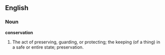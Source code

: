 ==English==

===Noun===

'''conservation'''

#The act of preserving, guarding, or protecting; the keeping (of a thing) in a safe or entire state; preservation.